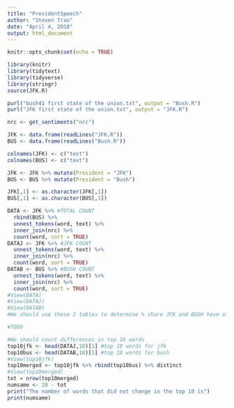 ```yaml
---
title: "PresidentSpeech"
author: "Steven Tran"
date: "April 4, 2018"
output: html_document
---
```


```r
knitr::opts_chunk$set(echo = TRUE)
```

```r
library(knitr)
library(tidytext)
library(tidyverse)
library(stringr)
source(JFK.R)

purl("bush41 first state of the union.txt", output = "Bush.R")
purl("JFK first state of the union.txt", output = "JFK.R")

nrc <- get_sentiments("nrc")

JFK <- data.frame(readLines("JFK.R"))
BUS <- data.frame(readLines("Bush.R"))

colnames(JFK) <- c("text")
colnames(BUS) <- c("text")

JFK <- JFK %>% mutate(President = "JFK")
BUS <- BUS %>% mutate(President = "Bush")

JFK[,1] <- as.character(JFK[,1])
BUS[,1] <- as.character(BUS[,1])

DATA <- JFK %>% #TOTAL COUNT
  rbind(BUS) %>% 
  unnest_tokens(word, text) %>% 
  inner_join(nrc) %>%
  count(word, sort = TRUE)
DATAJ <- JFK %>% #JFK COUNT
  unnest_tokens(word, text) %>% 
  inner_join(nrc) %>%
  count(word, sort = TRUE)
DATAB <- BUS %>% #BUSH COUNT
  unnest_tokens(word, text) %>% 
  inner_join(nrc) %>%
  count(word, sort = TRUE)
#View(DATA)
#View(DATAJ)
#View(DATAB)
#We should use these 3 tables to determine % share JFK and BUSH have of total

#TODO

#We should count differences in top 10 words
top10jfk <- head(DATAJ,10)[1] #top 10 words for jfk
top10bus <- head(DATAB,10)[1] #top 10 words for bush
#View(top10jfk)
top10merged <- top10jfk %>% rbind(top10bus) %>% distinct
#View(top10merged)
tot = nrow(top10merged)
numsame <- 20 - tot
print("The number of words that did not change in the top 10 is") 
print(numsame)
```
